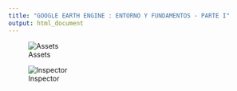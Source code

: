 ```yaml
---
title: "GOOGLE EARTH ENGINE : ENTORNO Y FUNDAMENTOS - PARTE I"
output: html_document
---
```


![Assets](https://drive.google.com/file/d/1aFpwLkPYNPTaAn0_TYmD1-ZDPTjdZQxu/view?usp=sharing)

![Inspector](https://drive.google.com/file/d/1aE11LUbLYZh3QFr1fF5S6y-40_cfzVDB/view?usp=sharing)